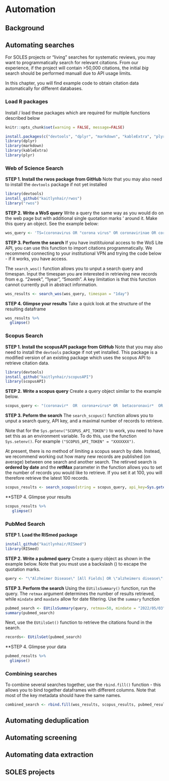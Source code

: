 # Automation

## Background

## Automating searches

For SOLES projects or "living" searches for systematic reviews, you may want to programmatically search for relevant citations. From our experience, if the project will contain >50,000 citations, the initial *big* search should be performed manuall due to API usage limits.

In this chapter, you will find example code to obtain citation data automatically for different databases. 

### Load R packages
Install / load these packages which are required for multiple functions described below
```r
knitr::opts_chunk$set(warning = FALSE, message=FALSE)
```
```r
install.packages(c("devtools", "dplyr", "markdown", "kableExtra", "plyr"))
library(dplyr)
library(markdown)
library(kableExtra)
library(plyr)
```

### Web of Science Search

**STEP 1. Install the rwos package from GitHub**
Note that you may also need to install the `devtools` package if not yet installed

```r
library(devtools)
install_github("kaitlynhair/rwos")
library("rwos")
```

**STEP 2. Write a WoS query**
Write a query the same way as you would do on the web page but with additional single quotation marks ' around it. Make this query an object. See the example below:

```r
wos_query <- 'TS=(coronavirus OR "corona virus" OR coronavirinae OR coronaviridae OR betacoronavirus OR covid OR covid19 OR "covid 19" OR nCoV OR "CoV 2" OR CoV2 OR sarscov2 OR 2019nCoV OR "novel CoV" OR "wuhan virus") OR TS=((wuhan OR hubei OR huanan) AND ("severe acute respiratory" OR pneumonia) AND (outbreak)) OR TI=(coronavirus OR "corona virus" OR coronavirinae OR coronaviridae OR betacoronavirus OR covid OR covid19 OR "covid 19" OR nCoV OR "CoV 2" OR CoV2 OR sarscov2 OR 2019nCoV OR "novel CoV" OR "wuhan virus") OR TI=((wuhan OR hubei OR huanan) AND ("severe acute respiratory" OR pneumonia) AND (outbreak))'
```

**STEP 3. Perform the search**
If you have institituional access to the WoS Lite API, you can use this function to import citations programmatically. We recommend connecting to your institutional VPN and trying the code below - if it works, you have access. 

The `search_wos()` function allows you to unput a search query and timespan. Input the timespan you are interested in retrieving new records from e.g. "2week", "1year", "5month". A key limitation is that this function cannot currently pull in abstract information.

```r
wos_results <- search_wos(wos_query, timespan = "1day")
```

**STEP 4. Glimpse your results**
Take a quick look at the structure of the resulting dataframe

```r
wos_results %>%
  glimpse()
```

### Scopus Search

**STEP 1. Install the scopusAPI package from GitHub**
Note that you may also need to install the `devtools` package if not yet installed. This package is a modified version of an existing package which uses the scopus API to retrieve citation data. 

```r
library(devtools)
install_github("kaitlynhair/scopusAPI")
library(scopusAPI)
```
 
**STEP 2. Write a scopus query**
Create a query object similar to the example below. 

```r
scopus_query <- "(coronavir*  OR  corona+virus* OR  betacoronavir*  OR  covid19  OR  covid+19  OR  ncov  OR  cov  2  OR  cov2  OR  sarscov2  OR  2019ncov  OR  2019+novel+coronavirus*  OR  2019+novel+CoV  OR  wuhan+virus* )  OR  ((wuhan  OR  hubei  OR  huanan)  AND  (severe+acute+respiratory  OR  pneumonia* )  AND  outbreak*)"
```

**STEP 3. Peform the search**
The `search_scopus()` function allows you to unput a search query, API key, and a maximal number of records to retrieve. 

Note that for the `Sys.getenv("SCOPUS_API_TOKEN")` to work, you need to have set this as an environment variable. To do this, use the function `Sys.setenv()`. For example `("SCOPUS_API_TOKEN" = "XXXXXXX")`. 

At present, there is no method of limiting a scopus search by date. Instead, we recommend working out how many new records are published (on average) between one search and another search. The retirved search is **ordered by date** and the **retMax** parameter in the function allows you to set the number of records you would like to retrieve. If you set it at 100, you will therefore retrieve the latest 100 records. 

```r
scopus_results <- search_scopus(string = scopus_query, api_key=Sys.getenv("SCOPUS_API_TOKEN"), retMax=10)
```

**STEP 4. Glimpse your results
```r
scopus_results %>%
   glimpse()
```

### PubMed Search
**STEP 1. Load the RISmed package**
```r
install_github("kaitlynhair/RISmed")
library(RISmed)
```

**STEP 2. Write a pubmed query**
Create a query object as shown in the example below. Note that you must use a backslash (\) to escape the quotation marks. 
```r
query <- "\"Alzheimer Disease\" [All Fields] OR \"alzheimers disease\"[All Fields] OR alzheimer*[All Fields]"
```

**STEP 3. Perform the search**
Using the `EUtilsSummary()` function, run the query. The `retmax` argument determines the number of results retrieved, while `mindate` and `maxdate` allow for date filtering. Use the `summary` function 
```r
pubmed_search <- EUtilsSummary(query, retmax=50, mindate = "2022/05/03", maxdate="2022/05/03",  type="esearch", db="pubmed")
summary(pubmed_search)

```
Next, use the `EUtilsGet()` function to retrieve the citations found in the search.
```r
records<- EUtilsGet(pubmed_search)
```

**STEP 4. Glimpse your data
```r
pubmed_results %>% 
  glimpse()
```

### Combining searches
To combine several searches together, use the `rbind.fill()` function - this allows you to bind together dataframes with different columns. Note that most of the key metadata should have the same names. 
```r
combined_search <- rbind.fill(wos_results, scopus_results, pubmed_results)
```

## Automating deduplication
## Automating screening
## Automating data extraction
## SOLES projects


